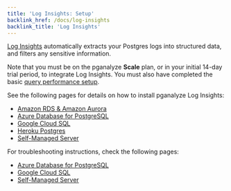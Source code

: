 ```yaml
---
title: 'Log Insights: Setup'
backlink_href: /docs/log-insights
backlink_title: 'Log Insights'
---
```


[Log Insights](https://pganalyze.com/log-insights) automatically extracts your Postgres
logs into structured data, and filters any sensitive information.

Note that you must be on the pganalyze **Scale** plan, or in your initial
14-day trial period, to integrate Log Insights. You must also have completed
the basic [query performance setup](/docs/install).

See the following pages for details on how to install pganalyze Log Insights:

* [Amazon RDS & Amazon Aurora](/docs/log-insights/setup/amazon-rds/01_test_log_download)
* [Azure Database for PostgreSQL](/docs/log-insights/setup/azure-database/01_set_up_managed_identity)
* [Google Cloud SQL](/docs/log-insights/setup/google-cloud-sql/01_create_topic_and_subscriber)
* [Heroku Postgres](/docs/log-insights/setup/heroku-postgres/01_add_log_drain)
* [Self-Managed Server](/docs/log-insights/setup/self-managed/01_determine_log_location)

For troubleshooting instructions, check the following pages:

* [Azure Database for PostgreSQL](/docs/log-insights/setup/azure-database/troubleshooting)
* [Google Cloud SQL](/docs/log-insights/setup/google-cloud-sql/troubleshooting)
* [Self-Managed Server](/docs/log-insights/setup/self-managed/troubleshooting)

